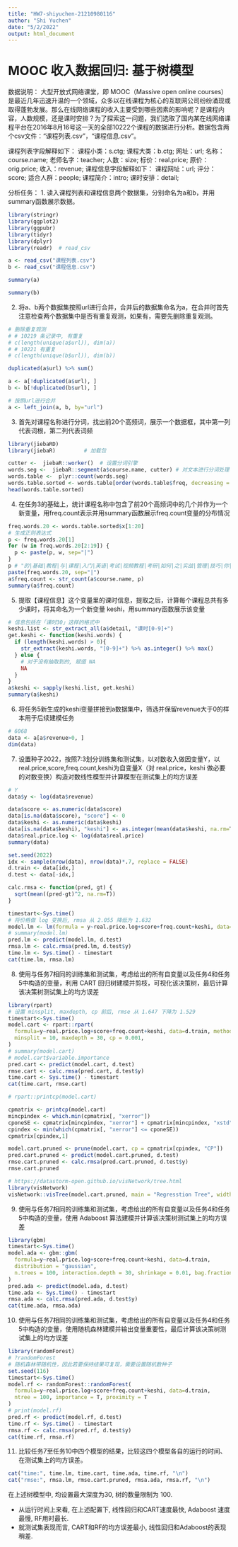 ```yaml
---
title: "HW7-shiyuchen-21210980116"
author: "Shi Yuchen"
date: "5/2/2022"
output: html_document
---
```


# MOOC 收入数据回归: 基于树模型

数据说明：
大型开放式网络课堂，即 MOOC（Massive open online courses）是最近几年迅速升温的一个领域，众多以在线课程为核心的互联网公司纷纷涌现或取得蓬勃发展。那么在线网络课程的收入主要受到哪些因素的影响呢？是课程内容，人数规模，还是课时安排？为了探索这一问题，我们选取了国内某在线网络课程平台在2016年8月16号这一天的全部10222个课程的数据进行分析。数据包含两个csv文件：“课程列表.csv”，“课程信息.csv”。

课程列表字段解释如下：
课程小类：s.ctg; 课程大类：b.ctg; 网址：url; 名称：course.name; 老师名字：teacher; 人数：size; 标价：real.price; 原价：orig.price; 收入：revenue;
课程信息字段解释如下：
课程网址：url; 评分：score; 适合人群：people; 课程简介：intro; 课时安排：detail;

分析任务：
1.	读入课程列表和课程信息两个数据集，分别命名为a和b，并用summary函数展示数据。

```r
library(stringr)
library(ggplot2)
library(ggpubr)
library(tidyr)
library(dplyr)
library(readr)  # read_csv
```

```r
a <- read_csv("课程列表.csv")
b <- read_csv("课程信息.csv")
```
```r
summary(a)
```

```r
summary(b)
```


2.	将a、b两个数据集按照url进行合并，合并后的数据集命名为a，在合并时首先注意检查两个数据集中是否有重复观测，如果有，需要先删除重复观测。

```r
# 删除重复观测
# # 10219 条记录中, 有重复
# c(length(unique(a$url)), dim(a))
# # 10221 有重复
# c(length(unique(b$url)), dim(b))

duplicated(a$url) %>% sum()

a <- a[!duplicated(a$url), ]
b <- b[!duplicated(b$url), ]

# 按照url进行合并
a <- left_join(a, b, by="url")
```


3.	首先对课程名称进行分词，找出前20个高频词，展示一个数据框，其中第一列代表词根，第二列代表词频

```r
library(jiebaRD)
library(jiebaR)         # 加载包

cutter <-  jiebaR::worker()  # 设置分词引擎
words.seg <-  jiebaR::segment(a$course.name, cutter) # 对文本进行分词处理
words.table <-  plyr::count(words.seg)
words.table.sorted <- words.table[order(words.table$freq, decreasing = T),]
head(words.table.sorted)
```


4.	在任务3的基础上，统计课程名称中包含了前20个高频词中的几个并作为一个新变量，用freq.count表示并用summary函数展示freq.count变量的分布情况

```r
freq.words.20 <- words.table.sorted$x[1:20]
# 生成正则表达式
p <- freq.words.20[1]
for (w in freq.words.20[2:19]) {
  p <- paste(p, w, sep="|")
}
p # "的|基础|教程|与|课程|入门|英语|考试|视频教程|考研|如何|之|实战|管理|技巧|你|年|精讲|设计"
paste(freq.words.20, sep="|")
a$freq.count <- str_count(a$course.name, p)
summary(a$freq.count)
```

5.	提取【课程信息】这个变量里的课时信息，提取之后，计算每个课程总共有多少课时，将其命名为一个新变量 keshi，用summary函数展示该变量

```r
# 信息包括在「课时30」这样的格式中
keshi.list <- str_extract_all(a$detail, "课时[0-9]+")
get.keshi <- function(keshi.words) {
  if (length(keshi.words) > 0){
    str_extract(keshi.words, "[0-9]+") %>% as.integer() %>% max()
  } else {
    # 对于没有抽取到的, 赋值 NA
    NA
  }
}
a$keshi <- sapply(keshi.list, get.keshi)
summary(a$keshi)
```


6.	将任务5新生成的keshi变量拼接到a数据集中，筛选并保留revenue大于0的样本用于后续建模任务

```r
# 6068
data <- a[a$revenue>0, ]
dim(data)
```


7.	设置种子2022，按照7:3划分训练集和测试集，以对数收入做因变量Y，以real.price,score,freq.count,keshi为自变量X（对 real.price，keshi 做必要的对数变换）构造对数线性模型并计算模型在测试集上的均方误差

```r
# Y
data$y <- log(data$revenue)

data$score <- as.numeric(data$score)
data[is.na(data$score), "score"] <- 0
data$keshi <- as.numeric(data$keshi)
data[is.na(data$keshi), "keshi"] <- as.integer(mean(data$keshi, na.rm=T))
data$real.price.log <- log(data$real.price)
summary(data)
```


```r
set.seed(2022)
idx <- sample(nrow(data), nrow(data)*.7, replace = FALSE)
d.train <- data[idx,]
d.test <- data[-idx,]
```

```r
calc.rmsa <- function(pred, gt) {
  sqrt(mean((pred-gt)^2, na.rm=T))
}
```

```r
timestart<-Sys.time()
# 将价格做 log 变换后, rmsa 从 2.055 降低为 1.632
model.lm <- lm(formula = y~real.price.log+score+freq.count+keshi, data=d.train)
# summary(model.lm)
pred.lm <- predict(model.lm, d.test)
rmsa.lm <- calc.rmsa(pred.lm, d.test$y)
time.lm <- Sys.time() - timestart
cat(time.lm, rmsa.lm)
```


8.	使用与任务7相同的训练集和测试集，考虑给出的所有自变量以及任务4和任务5中构造的变量，利用 CART 回归树建模并剪枝，可视化该决策树，最后计算该决策树测试集上的均方误差

```r
library(rpart)
# 设置 minsplit, maxdepth, cp 前后, rmse 从 1.647 下降为 1.529
timestart<-Sys.time()
model.cart <- rpart::rpart(
  formula=y~real.price.log+score+freq.count+keshi, data=d.train, method="anova",
  minsplit = 10, maxdepth = 30, cp = 0.001,
)
# summary(model.cart)
# model.cart$variable.importance
pred.cart <- predict(model.cart, d.test)
rmse.cart <- calc.rmsa(pred.cart, d.test$y)
time.cart <- Sys.time() - timestart
cat(time.cart, rmse.cart)
```


```r
# rpart::printcp(model.cart)
```

```r
cpmatrix <- printcp(model.cart)
mincpindex <- which.min(cpmatrix[, "xerror"])
cponeSE <- cpmatrix[mincpindex, "xerror"] + cpmatrix[mincpindex, "xstd"]
cpindex <- min(which(cpmatrix[, "xerror"] <= cponeSE))
cpmatrix[cpindex,1]
```

```r
model.cart.pruned <- prune(model.cart, cp = cpmatrix[cpindex, "CP"])
pred.cart.pruned <- predict(model.cart.pruned, d.test)
rmse.cart.pruned <- calc.rmsa(pred.cart.pruned, d.test$y)
rmse.cart.pruned
```


```r
# https://datastorm-open.github.io/visNetwork/tree.html
library(visNetwork)
visNetwork::visTree(model.cart.pruned, main = "Regresstion Tree", width = "100%")
```

9.	使用与任务7相同的训练集和测试集，考虑给出的所有自变量以及任务4和任务5中构造的变量，使用 Adaboost 算法建模并计算该决策树测试集上的均方误差

```r
library(gbm)
timestart<-Sys.time()
model.ada <- gbm::gbm(
  formula=y~real.price.log+score+freq.count+keshi, data=d.train, 
  distribution = "gaussian", 
  n.trees = 100, interaction.depth = 30, shrinkage = 0.01, bag.fraction = 0.5
)
pred.ada <- predict(model.ada, d.test)
time.ada <- Sys.time() - timestart
rmsa.ada <- calc.rmsa(pred.ada, d.test$y)
cat(time.ada, rmsa.ada)
```


10.	使用与任务7相同的训练集和测试集，考虑给出的所有自变量以及任务4和任务5中构造的变量，使用随机森林建模并输出变量重要性，最后计算该决策树测试集上的均方误差

```r
library(randomForest)
# ?randomForest
# 随机森林带随机性，因此若要保持结果可复现，需要设置随机数种子
set.seed(116)
timestart<-Sys.time()
model.rf <- randomForest::randomForest(
  formula=y~real.price.log+score+freq.count+keshi, data=d.train,
  ntree = 100, importance = T, proximity = T
)
# print(model.rf)
pred.rf <- predict(model.rf, d.test)
time.rf <- Sys.time() - timestart
rmsa.rf <- calc.rmsa(pred.rf, d.test$y)
cat(time.rf, rmsa.rf)
```



11.	比较任务7至任务10中四个模型的结果，比较这四个模型各自的运行的时间、在测试集上的均方误差。

```r
cat("time:", time.lm, time.cart, time.ada, time.rf, "\n")
cat("rmse:", rmsa.lm, rmse.cart.pruned, rmsa.ada, rmsa.rf, "\n")
```

在上述树模型中, 均设置最大深度为30, 树的数量限制为 100.

- 从运行时间上来看, 在上述配置下, 线性回归和CART速度最快, Adaboost 速度最慢, RF用时最长.
- 就测试集表现而言, CART和RF的均方误差最小, 线性回归和Adaboost的表现稍差.



